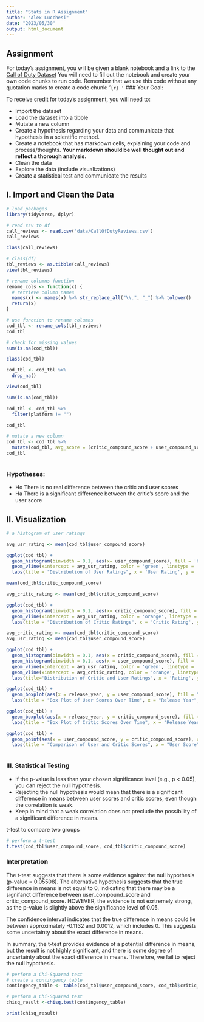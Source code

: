 ```yaml
---
title: "Stats in R Assignment"
author: "Alex Lucchesi"
date: "2023/05/30"
output: html_document
---
```


## Assignment

For today's assignment, you will be given a blank notebook and a link to the [Call of Duty Dataset](https://www.kaggle.com/datasets/beridzeg45/call-of-duty-reviews) You will need to fill out the notebook and create your own code chunks to run code. Remember that we use this code without any quotation marks to create a code chunk: '`{r} '` \### Your Goal:

To receive credit for today's assignment, you will need to:

-   Import the dataset
-   Load the dataset into a tibble
-   Mutate a new column
-   Create a hypothesis regarding your data and communicate that hypothesis in a scientific method.
-   Create a notebook that has markdown cells, explaining your code and process/thoughts. **Your markdown should be well thought out and reflect a thorough analysis.**
-   Clean the data
-   Explore the data (include visualizations)
-   Create a statistical test and communicate the results

## I. Import and Clean the Data

```r
# load packages
library(tidyverse, dplyr)
```

```r
# read csv to df
call_reviews <- read.csv('data/CallOfDutyReviews.csv')
call_reviews
```

```r
class(call_reviews)
```

```r
# class(df)
tbl_reviews <- as.tibble(call_reviews)
view(tbl_reviews)
```

```r
# rename columns function
rename_cols <- function(x) {
  # retrieve column names
  names(x) <- names(x) %>% str_replace_all("\\.", "_") %>% tolower()
  return(x)
}
```

```r
# use function to rename columns
cod_tbl <- rename_cols(tbl_reviews)
cod_tbl
```

```r
# check for missing values
sum(is.na(cod_tbl))
```

```r
class(cod_tbl)
```

```r
cod_tbl <- cod_tbl %>%
  drop_na()

view(cod_tbl)
```

```r
sum(is.na(cod_tbl))
```

```r
cod_tbl <- cod_tbl %>%
  filter(platform != "")

cod_tbl
```

```r
# mutate a new column
cod_tbl <- cod_tbl %>%
  mutate(cod_tbl, avg_score = (critic_compound_score + user_compound_score)/2)
cod_tbl
```

```r

```

### Hypotheses:

-   Ho There is no real difference between the critic and user scores
-   Ha There is a significant difference between the critic's score and the user score

## II. Visualization

```r
# a histogram of user ratings

avg_usr_rating <- mean(cod_tbl$user_compound_score)

ggplot(cod_tbl) + 
  geom_histogram(binwidth = 0.1, aes(x= user_compound_score), fill = 'blue', color='black') +
  geom_vline(xintercept = avg_usr_rating, color = 'green', linetype = 'dashed') + 
  labs(title = "Distribution of User Ratings", x = 'User Rating', y = 'Frequency')
```

```r
mean(cod_tbl$critic_compound_score)
```

```r
avg_critic_rating <- mean(cod_tbl$critic_compound_score)

ggplot(cod_tbl) + 
  geom_histogram(binwidth = 0.1, aes(x= critic_compound_score), fill = 'red', color='black') +
  geom_vline(xintercept = avg_usr_rating, color = 'orange', linetype = 'dashed') + 
  labs(title = "Distribution of Critic Ratings", x = 'Critic Rating', y = 'Frequency')
```

```r
avg_critic_rating <- mean(cod_tbl$critic_compound_score)
avg_usr_rating <- mean(cod_tbl$user_compound_score)

ggplot(cod_tbl) +
  geom_histogram(binwidth = 0.1, aes(x = critic_compound_score), fill = 'red', color='black', alpha = 0.6) +
  geom_histogram(binwidth = 0.1, aes(x = user_compound_score), fill = 'blue', color = 'black', alpha = 0.6) +
  geom_vline(xintercept = avg_usr_rating, color = 'green', linetype = 'dashed') +
  geom_vline(xintercept = avg_critic_rating, color = 'orange', linetype = 'dashed') +
  labs(title='Distribution of Critic and User Ratings', x = 'Rating', y = 'Frequency')

```

```r
ggplot(cod_tbl) +
  geom_boxplot(aes(x = release_year, y = user_compound_score), fill = "blue") +
  labs(title = "Box Plot of User Scores Over Time", x = "Release Year", y = "User Score")
```

```r
ggplot(cod_tbl) +
  geom_boxplot(aes(x = release_year, y = critic_compound_score), fill = "red") +
  labs(title = "Box Plot of Critic Scores Over Time", x = "Release Year", y = "Critic Score")
```

```r
ggplot(cod_tbl) +
  geom_point(aes(x = user_compound_score, y = critic_compound_score), color = 'purple') +
  labs(title = "Comparison of User and Critic Scores", x = "User Score", y = "Critic Score")
```

```r

```

### III. Statistical Testing

-   If the p-value is less than your chosen significance level (e.g., p \< 0.05), you can reject the null hypothesis.
-   Rejecting the null hypothesis would mean that there is a significant difference in means between user scores and critic scores, even though the correlation is weak.
-   Keep in mind that a weak correlation does not preclude the possibility of a significant difference in means.

t-test to compare two groups

```r
# perform a t-test
t.test(cod_tbl$user_compound_score, cod_tbl$critic_compound_score)
```

### Interpretation

The t-test suggests that there is some evidence against the null hypothesis (p-value = 0.05508). The alternative hypothesis suggests that the true difference in means is not equal to 0, indicating that there may be a signifanct difference between user_compound_score and critic_compound_score. HOWEVER, the evidence is not exrtremely strong, as the p-value is slightly above the significance level of 0.05.

The confidence interval indicates that the true difference in means could lie between approximately -0.1132 and 0.0012, which includes 0. This suggests some uncertainty about the exact difference in means.

In summary, the t-test provides evidence of a potential difference in means, but the result is not highly significant, and there is some degree of uncertainty about the exact difference in means. Therefore, we fail to reject the null hypothesis.

```r
# perform a Chi-Squared test
# create a contingency table
contingency_table <- table(cod_tbl$user_compound_score, cod_tbl$critic_compound_score)

# perform a Chi-Squared test
chisq_result <-chisq.test(contingency_table)

print(chisq_result)
```

```r

```
